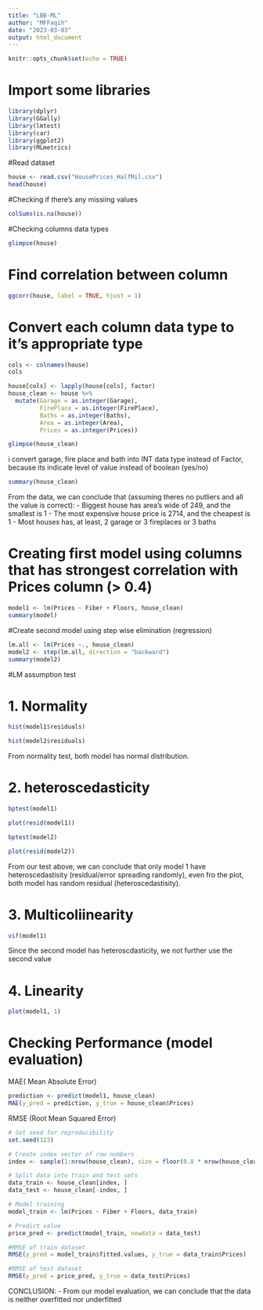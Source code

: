 ---
title: "LBB-ML"
author: "MFFaqih"
date: "2023-03-03"
output: html_document
---

```{r setup, include=FALSE}
knitr::opts_chunk$set(echo = TRUE)
```


# Import some libraries
```{r}
library(dplyr)
library(GGally)
library(lmtest)
library(car)
library(ggplot2)
library(MLmetrics)

```


#Read dataset
```{r}
house <- read.csv("HousePrices_HalfMil.csv")
head(house)
```

#Checking if there's any missiing values
```{r}
colSums(is.na(house))
```

#Checking columns data types
```{r}
glimpse(house)
```

# Find correlation between column
```{r}
ggcorr(house, label = TRUE, hjust = 1)
```


# Convert each column data type to it's appropriate type
```{r}
cols <- colnames(house)
cols
```

```{r}
house[cols] <- lapply(house[cols], factor)
house_clean <- house %>% 
  mutate(Garage = as.integer(Garage),
         FirePlace = as.integer(FirePlace),
         Baths = as.integer(Baths),
         Area = as.integer(Area),
         Prices = as.integer(Prices))
```


```{r}
glimpse(house_clean)
```

i convert garage, fire place and bath into INT data type instead of Factor, because its indicate level of value instead of boolean (yes/no)


```{r}
summary(house_clean)
```

From the data, we can conclude that (assuming theres no putliers and all the value is correct):
- Biggest house has area's wide of 249, and the smallest is 1
- The most expensive house price is 2714, and the cheapest is 1
- Most houses has, at least, 2 garage or 3 fireplaces or 3 baths


# Creating first model using columns that has strongest correlation with Prices column (> 0.4)
```{r}
model1 <- lm(Prices ~ Fiber + Floors, house_clean)
summary(model)
```

#Create second model using step wise elimination (regression)
```{r}
lm.all <- lm(Prices ~., house_clean)
model2 <- step(lm.all, direction = "backward")
summary(model2)
```


#LM assumption test

# 1. Normality
```{r}
hist(model1$residuals)
```

```{r}
hist(model2$residuals)
```

From normality test, both model has normal distribution.



# 2. heteroscedasticity

```{r}
bptest(model1)
```

```{r}
plot(resid(model1))
```


```{r}
bptest(model2)
```

```{r}
plot(resid(model2))
```

From our test above, we can conclude that only model 1 have heteroscedastisity (residual/error spreading randomly), even fro the plot, both model has random residual (heteroscedastisity).



# 3. Multicoliinearity

```{r}
vif(model1)
```


Since the second model has heteroscdasticity, we not further use the second value


# 4. Linearity

```{r}
plot(model1, 1)
```


# Checking Performance (model evaluation)


MAE( Mean Absolute Error)
```{r}
prediction <- predict(model1, house_clean)
MAE(y_pred = prediction, y_true = house_clean$Prices)
```


RMSE (Root Mean Squared Error)
```{r}
# Set seed for reproducibility
set.seed(123)

# Create index vector of row numbers
index <- sample(1:nrow(house_clean), size = floor(0.8 * nrow(house_clean)))

# Split data into train and test sets
data_train <- house_clean[index, ]
data_test <- house_clean[-index, ]
```

```{r}
# Model training
model_train <- lm(Prices ~ Fiber + Floors, data_train)

# Predict value
price_pred <- predict(model_train, newdata = data_test)
```

```{r}
#RMSE of train dataset
RMSE(y_pred = model_train$fitted.values, y_true = data_train$Prices)
```

```{r}
#RMSE of test dataset
RMSE(y_pred = price_pred, y_true = data_test$Prices)
```

CONCLUSION:
- From our model evaluation, we can conclude that the data is neither overfitted nor underfitted